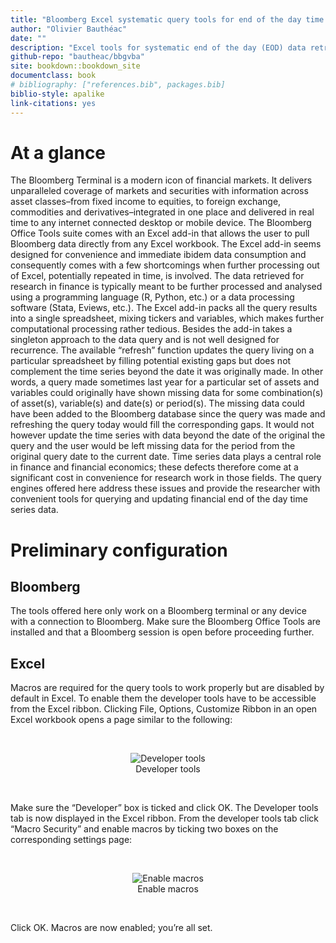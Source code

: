 ```yaml
--- 
title: "Bloomberg Excel systematic query tools for end of the day time series data"
author: "Olivier Bauthéac"
date: ""
description: "Excel tools for systematic end of the day (EOD) data retrieval from Bloomberg."
github-repo: "bautheac/bbgvba"
site: bookdown::bookdown_site
documentclass: book
# bibliography: ["references.bib", packages.bib]
biblio-style: apalike
link-citations: yes
---
```



# At a glance

The Bloomberg Terminal is a modern icon of financial markets. It delivers unparalleled coverage of markets and securities with information across asset classes--from fixed income to equities, to foreign exchange, commodities and derivatives--integrated in one place and delivered in real time to any internet connected desktop or mobile device. The Bloomberg Office Tools suite comes with an Excel add-in that allows the user to pull Bloomberg data directly from any Excel workbook. The Excel add-in seems designed for convenience and immediate ibidem data consumption and consequently comes with a few shortcomings when further processing out of Excel, potentially repeated in time, is involved. The data retrieved for research in finance is typically meant to be further processed and analysed using a programming language (R, Python, etc.) or a data processing software (Stata, Eviews, etc.). The Excel add-in packs all the query results into a single spreadsheet, mixing tickers and variables, which makes further computational processing rather tedious. Besides the add-in takes a singleton approach to the data query and is not well designed for recurrence. The available "refresh" function updates the query living on a particular spreadsheet by filling potential existing gaps but does not complement the time series beyond the date it was originally made. In other words, a query made sometimes last year for a particular set of assets and variables could originally have shown missing data for some combination(s) of asset(s), variable(s) and date(s) or period(s). The missing data could have been added to the Bloomberg database since the query was made and refreshing the query today would fill the corresponding gaps. It would not however update the time series with data beyond the date of the original the query and the user would be left missing data for the period from the original query date to the current date. Time series data plays a central role in finance and financial economics; these defects therefore come at a significant cost in convenience for research work in those fields. The query engines offered here address these issues and provide the researcher with convenient tools for querying and updating financial end of the day time series data.



# Preliminary configuration

## Bloomberg

The tools offered here only work on a Bloomberg terminal or any device with a connection to Bloomberg. Make sure the Bloomberg Office Tools are installed and that a Bloomberg session is open before proceeding further. 


## Excel

Macros are required for the query tools to work properly but are disabled by default in Excel. To enable them the developer tools have to be accessible from the Excel ribbon. Clicking File, Options, Customize Ribbon in an open Excel workbook opens a page similar to the following:  

<br /> <center> ![Developer tools](./assets/pics/Enable macros - 01.jpg "developer tools") </center> <br />  


Make sure the "Developer" box is ticked and click OK. The Developer tools tab is now displayed in the Excel ribbon. From the developer tools tab click "Macro Security" and enable macros by ticking two boxes on the corresponding settings page:  

<br /> <center> ![Enable macros](./assets/pics/Enable macros - 02.jpg "macros") </center> <br />  


Click OK. Macros are now enabled; you're all set.
